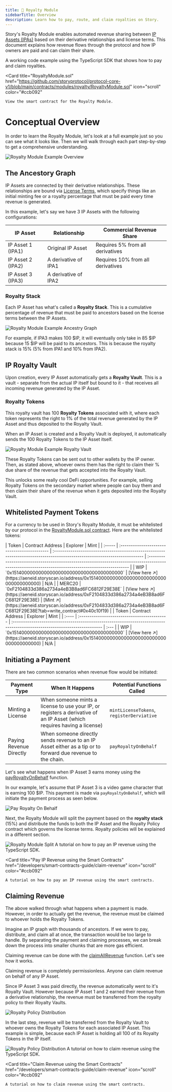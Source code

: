 ```yaml
---
title: 💸 Royalty Module
sidebarTitle: Overview
description: Learn how to pay, route, and claim royalties on Story.
---
```


Story's Royalty Module enables automated revenue sharing between [IP Assets (IPAs)](/concepts/ip-asset/overview) based on their derivative relationships and license terms. This document explains how revenue flows through the protocol and how IP owners are paid and can claim their share.

<CardGroup cols={2}>
  <Card
    title="Working Code Examples"
    href="https://github.com/storyprotocol/typescript-tutorial/tree/main/scripts/royalty"
    icon="code"
  >
    A working code example using the TypeScript SDK that shows how to pay and claim royalties.
  </Card>

  <Card
    title="RoyaltyModule.sol"
    href="https://github.com/storyprotocol/protocol-core-v1/blob/main/contracts/modules/royalty/RoyaltyModule.sol"
    icon="scroll"
    color="#ccb092"
  >
    View the smart contract for the Royalty Module.
  </Card>
</CardGroup>

# Conceptual Overview

In order to learn the Royalty Module, let's look at a full example just so you can see what it looks like. Then we will walk through each part step-by-step to get a comprehensive understanding.

<Frame>
  <img
    src="/images/concepts/royalty-module/example-overview.png"
    alt="Royalty Module Example Overview"
  />
</Frame>

## The Ancestory Graph

IP Assets are connected by their derivative relationships. These relationships are bound via [License Terms](/concepts/licensing-module/license-terms), which specify things like an initial minting fee or a royalty percentage that must be paid every time revenue is generated.

In this example, let's say we have 3 IP Assets with the following configurations:

| IP Asset          | Relationship         | Commercial Revenue Share          |
| ----------------- | -------------------- | --------------------------------- |
| IP Asset 1 (IPA1) | Original IP Asset    | Requires 5% from all derivatives  |
| IP Asset 2 (IPA2) | A derivative of IPA1 | Requires 10% from all derivatives |
| IP Asset 3 (IPA3) | A derivative of IPA2 |                                   |

### Royalty Stack

Each IP Asset has what's called a **Royalty Stack**. This is a cumulative percentage of revenue that must be paid to ancestors based on the license terms between the IP Assets.

<Frame>
  <img
    src="/images/concepts/royalty-module/royalty-stack.png"
    alt="Royalty Module Example Ancestry Graph"
  />
</Frame>

For example, if IPA3 makes 100 \$IP, it will eventually only take in 85 \$IP because 15 \$IP will be paid to its ancestors. This is because the royalty stack is 15% (5% from IPA1 and 10% from IPA2).

## IP Royalty Vault

Upon creation, every IP Asset automatically gets a **Royalty Vault**. This is a vault - separate from the actual IP itself but bound to it - that receives all incoming revenue generated by the IP Asset.

### Royalty Tokens

This royalty vault has <Tooltip tip="At a technical level, it is actually 100,000,000. While we say 100, we support 6 decimals so that you can give, for example, 0.001% of your revenue to another wallet.">100 **Royalty Tokens**</Tooltip> associated with it, where each token represents the right to 1% of the total revenue generated by the IP Asset and thus deposited to the Royalty Vault.

<Note>

When an IP Asset is created and a Royalty Vault is deployed, it automatically sends the 100 Royalty Tokens to the IP Asset itself.

</Note>

<Frame>
  <img
    src="/images/concepts/royalty-module/ip-royalty-vault.png"
    alt="Royalty Module Example Royalty Vault"
  />
</Frame>

These Royalty Tokens can be sent out to other wallets by the IP owner. Then, as stated above, whoever owns them has the right to claim their % due share of the revenue that gets accepted into the Royalty Vault.

<Tip>

This unlocks some really cool DeFi opportunities. For example, selling Royalty Tokens on the secondary market where people can buy them and then claim their share of the revenue when it gets deposited into the Royalty Vault.

</Tip>

## Whitelisted Payment Tokens

For a currency to be used in Story's Royalty Module, it must be whitelisted by our protocol in the [RoyaltyModule.sol contract](https://github.com/storyprotocol/protocol-core-v1/blob/e339f0671c9172a6699537285e32aa45d4c1b57b/contracts/modules/royalty/RoyaltyModule.sol#L50). Here are the whitelisted tokens:

<Tabs>
  <Tab title="Aeneid Testnet">
    | Token  | Contract Address                             | Explorer                                                                                                                   | Mint                                                                                                                                                |
    | :----- | :------------------------------------------- | :------------------------------------------------------------------------------------------------------------------------- | :-------------------------------------------------------------------------------------------------------------------------------------------------- |
    | WIP    | `0x1514000000000000000000000000000000000000` | [View here ↗️](https://aeneid.storyscan.io/address/0x1514000000000000000000000000000000000000) | N/A                                                                                                                                                 |
    | MERC20 | `0xF2104833d386a2734a4eB3B8ad6FC6812F29E38E` | [View here ↗️](https://aeneid.storyscan.io/address/0xF2104833d386a2734a4eB3B8ad6FC6812F29E38E) | [Mint ↗️](https://aeneid.storyscan.io/address/0xF2104833d386a2734a4eB3B8ad6FC6812F29E38E?tab=write_contract#0x40c10f19) |
  </Tab>

  <Tab title="Mainnet">
    | Token | Contract Address                             | Explorer                                                                                                                   | Mint |
    | :---- | :------------------------------------------- | :------------------------------------------------------------------------------------------------------------------------- | :--- |
    | WIP   | `0x1514000000000000000000000000000000000000` | [View here ↗️](https://aeneid.storyscan.io/address/0x1514000000000000000000000000000000000000) | N/A  |
  </Tab>
</Tabs>

## Initiating a Payment

There are two common scenarios when revenue flow would be initiated:

| Payment Type            | When It Happens                                                                                                         | Potential Functions Called                |
| ----------------------- | ----------------------------------------------------------------------------------------------------------------------- | ----------------------------------------- |
| Minting a License       | When someone mints a license to use your IP, or registers a derivative of an IP Asset (which requires having a license) | `mintLicenseTokens`, `registerDerviative` |
| Paying Revenue Directly | When someone directly sends revenue to an IP Asset either as a tip or to forward due revenue to the chain.              | `payRoyaltyOnBehalf`                      |

Let's see what happens when IP Asset 3 earns money using the [payRoyaltyOnBehalf](/sdk-reference/royalty#payroyaltyonbehalf) function.

<Steps>

<Step title="Initial Payment">

In our example, let's assume that IP Asset 3 is a video game character that is earning 100 \$IP. This payment is made via `payRoyaltyOnBehalf`, which will initiate the payment process as seen below.

<Frame>
  <img
    src="/images/concepts/royalty-module/initial-payment.png"
    alt="Pay Royalty On Behalf"
  />
</Frame>

</Step>

<Step title="Royalty Module Distribution">

Next, the Royalty Module will split the payment based on the **royalty stack** (15%) and distribute the funds to both the IP Asset and the Royalty Policy contract which governs the license terms. Royalty policies will be explained in a different section.

<Frame>
  <img
    src="/images/concepts/royalty-module/royalty-module-split.png"
    alt="Royalty Module Split"
  />
</Frame>

</Step>

</Steps>

<CardGroup cols={2}>
  <Card
    title="Pay IP Revenue in the SDK"
    href="/developers/typescript-sdk/pay-ipa"
    icon="code"
  >
    A tutorial on how to pay an IP revenue using the TypeScript SDK.
  </Card>

  <Card
    title="Pay IP Revenue using the Smart Contracts"
    href="/developers/smart-contracts-guide/claim-revenue"
    icon="scroll"
    color="#ccb092"
  >
    A tutorial on how to pay an IP revenue using the smart contracts.
  </Card>
</CardGroup>

## Claiming Revenue

The above walked through what happens when a payment is made. However, in order to actually get the revenue, the revenue must be claimed to whoever holds the Royalty Tokens.

<Accordion title="Why do we separate payment and claiming processes?" icon="face-thinking">

Imagine an IP graph with thousands of ancestors. If we were to pay, distribute, and claim all at once, the transaction would be too large to handle. By separating the payment and claiming processes, we can break down the process into smaller chunks that are more gas efficient.

</Accordion>

Claiming revenue can be done with the [claimAllRevenue](/sdk-reference/royalty#claimallrevenue) function. Let's see how it works.

<Note>

Claiming revenue is completely permissionless. Anyone can claim revenue on behalf of any IP Asset.

</Note>

<Steps>

<Step title="Transfer to IP Royalty Vault">

Since IP Asset 3 was paid directly, the revenue automatically went to it's Royalty Vault. However because IP Asset 1 and 2 earned their revenue from a derivative relationship, the revenue must be transferred from the royalty policy to their Royalty Vaults.

<Frame>
  <img
    src="/images/concepts/royalty-module/royalty-policy-distribution.png"
    alt="Royalty Policy Distribution"
  />
</Frame>

</Step>

<Step title="Claiming Revenue to Royalty Tokens">

In the last step, revenue will be transferred from the Royalty Vault to whoever owns the Royalty Tokens for each associated IP Asset. This example is simple, because each IP Asset is holding all 100 of its Royalty Tokens in the IP itself.

<Frame>
  <img
    src="/images/concepts/royalty-module/claiming.png"
    alt="Royalty Policy Distribution"
  />
</Frame>

</Step>

</Steps>

<CardGroup cols={2}>
  <Card
    title="Claim Revenue in the SDK"
    href="/developers/typescript-sdk/claim-revenue"
    icon="code"
  >
    A tutorial on how to claim revenue using the TypeScript SDK.
  </Card>

  <Card
    title="Claim Revenue using the Smart Contracts"
    href="/developers/smart-contracts-guide/claim-revenue"
    icon="scroll"
    color="#ccb092"
  >
    A tutorial on how to claim revenue using the smart contracts.
  </Card>
</CardGroup>
